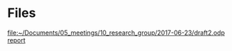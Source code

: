 = Files =
[[file:~/Documents/05_meetings/10_research_group/2017-06-23/draft2.odp]]
[[file:~/Documents/05_meetings/10_research_group/2017-06-23/report_20170623.pdf|report]]
